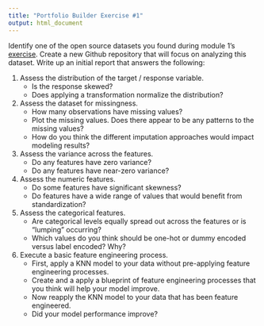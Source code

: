 ```yaml
---
title: "Portfolio Builder Exercise #1"
output: html_document
---
```


Identify one of the open source datasets you found during module 1's [exercise](https://misk-data-science.github.io/misk-homl/docs/01-introduction.nb.html#exercises). Create a new Github repository that will focus on analyzing this dataset. Write up an initial report that answers the following:

1. Assess the distribution of the target / response variable.
   - Is the response skewed?
   - Does applying a transformation normalize the distribution?
   
2. Assess the dataset for missingness.
   - How many observations have missing values?
   - Plot the missing values. Does there appear to be any patterns to the missing values?
   - How do you think the different imputation approaches would impact modeling results?
   
3. Assess the variance across the features.
   - Do any features have zero variance?
   - Do any features have near-zero variance?
   
4. Assess the numeric features.
   - Do some features have significant skewness?
   - Do features have a wide range of values that would benefit from standardization?
   
5. Assess the categorical features.
   - Are categorical levels equally spread out across the features or is "lumping" occurring?
   - Which values do you think should be one-hot or dummy encoded versus label encoded?  Why?
   
6. Execute a basic feature engineering process.
   - First, apply a KNN model to your data without pre-applying feature engineering processes.
   - Create and a apply a blueprint of feature engineering processes that you think will help your model improve.
   - Now reapply the KNN model to your data that has been feature engineered.
   - Did your model performance improve?
   
